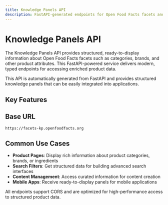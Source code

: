 ```yaml
---
title: Knowledge Panels API
description: FastAPI-generated endpoints for Open Food Facts facets and knowledge panels
---
```



# Knowledge Panels API

The Knowledge Panels API provides structured, ready-to-display information about Open Food Facts facets such as categories, brands, and other product attributes. This FastAPI-powered service delivers modern, typed endpoints for accessing enriched product data.

<Callout type='info'>
  This API is automatically generated from FastAPI and provides structured knowledge panels that can
  be easily integrated into applications.
</Callout>

## Key Features

<Cards>
  <Card
    title='Knowledge Panels'
    description='Get structured information panels for product facets with rich metadata'
    href='/docs/kPanel/knowledge-panel'
  />
  <Card
    title='HTML Rendering'
    description='Render knowledge panels as HTML for direct integration into web applications'
    href='/docs/kPanel/render-to-html'
  />
  <Card
    title='Multi-language Support'
    description='Access knowledge panels in multiple languages with proper localization'
  />
</Cards>

## Base URL

```
https://facets-kp.openfoodfacts.org
```

## Common Use Cases

- **Product Pages**: Display rich information about product categories, brands, or ingredients
- **Search Filters**: Get structured data for building advanced search interfaces
- **Content Management**: Access curated information for content creation
- **Mobile Apps**: Receive ready-to-display panels for mobile applications

<Callout type='success'>
  All endpoints support CORS and are optimized for high-performance access to structured product
  data.
</Callout>
